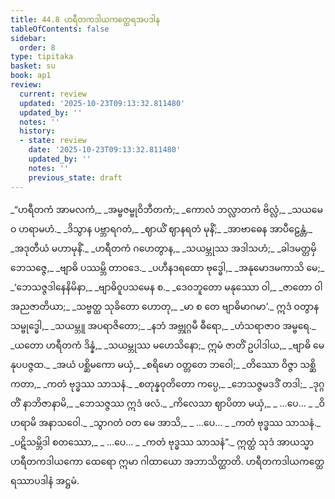 ```yaml
---
title: 44.8 ဟရီတကဒါယကတ္ထေရအပဒါန
tableOfContents: false
sidebar:
  order: 8
type: tipitaka
basket: su
book: ap1
review:
  current: review
  updated: '2025-10-23T09:13:32.811480'
  updated_by: ''
  notes: ''
  history:
  - state: review
    date: '2025-10-23T09:13:32.811480'
    updated_by: ''
    notes: ''
    previous_state: draft
---
```



<ReviewStatus review={frontmatter.review} showDetails={true} />

<HypothesisAnnotation frontmatter={frontmatter} />

<DynamicBreadcrumb />

<Division number="60" book="ap1" e="ch" v="20" p="434">

<Paragraph number="5737" type="verses" book="ap1">
_“ဟရီတကံ အာမလကံ,_  
_အမ္ဗဇမ္ဗုဝိဘီတကံ;_  
_ကောလံ ဘလ္လာတကံ ဗိလ္လံ,_  
_သယမေဝ ဟရာမဟံ._  

</Paragraph>

</Division>
<Division number="61" book="ap1" e="ch" v="20" p="434">

<Paragraph number="5738" type="verses" book="ap1">
_ဒိသွာန ပဗ္ဘာရဂတံ,_  
_ဈာယိံ ဈာနရတံ မုနိံ;_  
_အာဗာဓေန အာပီဠေန္တံ,_  
_အဒုတီယံ မဟာမုနိံ._  

</Paragraph>

</Division>
<Division number="62" book="ap1" e="ch" v="20" p="434">

<Paragraph number="5739" type="verses" book="ap1">
_ဟရီတကံ ဂဟေတွာန,_  
_သယမ္ဘုဿ အဒါသဟံ;_  
_ခါဒမတ္တမှိ ဘေသဇ္ဇေ,_  
_ဗျာဓိ ပဿမ္ဘိ တာဝဒေ._  

</Paragraph>

</Division>
<Division number="63" book="ap1" e="ch" v="20" p="434">

<Paragraph number="5740" type="verses" book="ap1">
_ပဟီနဒရထော ဗုဒ္ဓေါ,_  
_အနုမောဒမကာသိ မေ;_  
_‘ဘေသဇ္ဇဒါနေနိမိနာ,_  
_ဗျာဓိဝူပသမေန စ._  

</Paragraph>

</Division>
<Division number="64" book="ap1" e="ch" v="20" p="434">

<Paragraph number="5741" type="verses" book="ap1">
_ဒေဝဘူတော မနုဿော ဝါ,_  
_ဇာတော ဝါ အညဇာတိယာ;_  
_သဗ္ဗတ္ထ သုခိတော ဟောတု,_  
_မာ စ တေ ဗျာဓိမာဂမာ’._  

</Paragraph>

</Division>
<Division number="65" book="ap1" e="ch" v="20" p="434">

<Paragraph number="5742" type="verses" book="ap1">
ဣဒံ ဝတွာန သမ္ဗုဒ္ဓေါ,_  
_သယမ္ဘူ အပရာဇိတော;_  
_နဘံ အဗ္ဘုဂ္ဂမီ ဓီရော,_  
_ဟံသရာဇာဝ အမ္ဗရေ._  

</Paragraph>

</Division>
<Division number="66" book="ap1" e="ch" v="20" p="434">

<Paragraph number="5743" type="verses" book="ap1">
_ယတော ဟရီတကံ ဒိန္နံ,_  
_သယမ္ဘုဿ မဟေသိနော;_  
ဣမံ ဇာတိံ ဥပါဒါယ,_  
_ဗျာဓိ မေ နုပပဇ္ဇထ._  

</Paragraph>

</Division>
<Division number="67" book="ap1" e="ch" v="20" p="434">

<Paragraph number="5744" type="verses" book="ap1">
_အယံ ပစ္ဆိမကော မယှံ,_  
_စရိမော ဝတ္တတေ ဘဝေါ;_  
_တိဿော ဝိဇ္ဇာ သစ္ဆိကတာ,_  
_ကတံ ဗုဒ္ဓဿ သာသနံ._  

</Paragraph>

</Division>
<Division number="68" book="ap1" e="ch" v="20" p="434">

<Paragraph number="5745" type="verses" book="ap1">
_စတုန္နဝုတိတော ကပ္ပေ,_  
_ဘေသဇ္ဇမဒဒိံ တဒါ;_  
_ဒုဂ္ဂတိံ နာဘိဇာနာမိ,_  
_ဘေသဇ္ဇဿ ဣဒံ ဖလံ._  

</Paragraph>

</Division>
<Division number="69" book="ap1" e="ch" v="20" p="434">

<Paragraph number="5746" type="verses" book="ap1">
_ကိလေသာ ဈာပိတာ မယှံ,_  
_ …ပေ… _  
_ဝိဟရာမိ အနာသဝေါ._  

</Paragraph>

</Division>
<Division number="70" book="ap1" e="ch" v="20" p="434">

<Paragraph number="5747" type="verses" book="ap1">
_သွာဂတံ ဝတ မေ အာသိ,_  
_ …ပေ… _  
_ကတံ ဗုဒ္ဓဿ သာသနံ._  

</Paragraph>

</Division>
<Division number="71" book="ap1" e="ch" v="20" p="434">

<Paragraph number="5748" type="verses" book="ap1">
_ပဋိသမ္ဘိဒါ စတဿော,_  
_ …ပေ… _  
_ကတံ ဗုဒ္ဓဿ သာသနံ”._  

</Paragraph>

<Paragraph number="5749" book="ap1">
ဣတ္ထံ သုဒံ အာယသ္မာ ဟရီတကဒါယကော ထေရော ဣမာ ဂါထာယော အဘာသိတ္ထာတိ.

</Paragraph>
</Division>

<Paragraph number="5750" type="center" book="ap1">
ဟရီတကဒါယကတ္ထေရဿာပဒါနံ အဋ္ဌမံ.
</Paragraph>